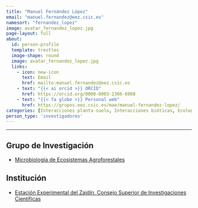 ```yaml
---
title: "Manuel Fernández López"
email: "manuel.fernandez@eez.csic.es"  
namesort: "fernandez_lopez"
image: avatar_fernandez_lopez.jpg
page-layout: full
about: 
  id: person-profile
  template: trestles
  image-shape: round
  image: avatar_fernandez_lopez.jpg
  links:
    - icon: new-icon
      text: Email
      href: mailto:manuel.fernandez@eez.csic.es
    - text: "{{< ai orcid >}} ORCID"
      href: https://orcid.org/0000-0003-2366-6908
    - text: "{{< fa globe >}} Personal web"
      href: https://grupos.eez.csic.es/mae/manuel-fernandez-lopez/
categories: [Interacciones planta-suelo, Interacciones bióticas, Ecología de suelos]
person_type: 'investigadores'
---
```

 
<hr>

:::{#person-profile}

## Grupo de Investigación
- [Microbiología de Ecosistemas Agroforestales](https://grupos.eez.csic.es/mae/)

## Institución
- [Estación Experimental del Zaidín. Consejo Superior de Investigaciones Científicas](https://www.eez.csic.es/)

:::
